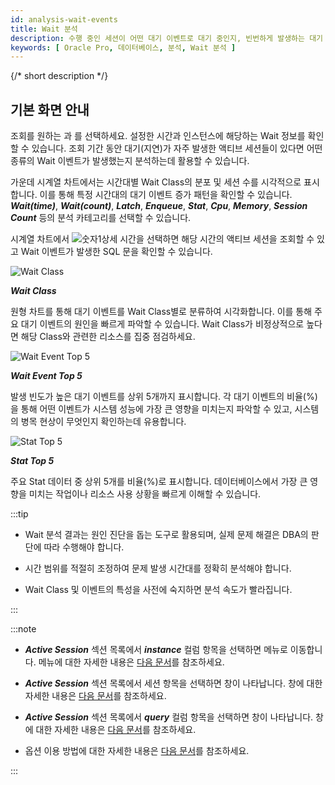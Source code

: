 ```yaml
---
id: analysis-wait-events
title: Wait 분석
description: 수행 중인 세션이 어떤 대기 이벤트로 대기 중인지, 빈번하게 발생하는 대기 이벤트들은 무엇인지 확인할 수 있습니다.
keywords: [ Oracle Pro, 데이터베이스, 분석, Wait 분석 ]
---
```


{/* short description */}

<ShortDesc />

## 기본 화면 안내

조회를 원하는 <Cmdname sid="time" className="uitext" />과 <Cmdname sid="instance" className="uitext" />를 선택하세요. 설정한 시간과 인스턴스에 해당하는 Wait 정보를 확인할 수 있습니다. 조회 기간 동안 대기(지연)가 자주 발생한 액티브 세션들이 있다면 어떤 종류의 Wait 이벤트가 발생했는지 분석하는데 활용할 수 있습니다.

<ImgLang img='db-analysis-wait-oracle.png' desc='Wait 분석' />

가운데 시계열 차트에서는 시간대별 Wait Class의 분포 및 세션 수를 시각적으로 표시합니다. 이를 통해 특정 시간대의 대기 이벤트 증가 패턴을 확인할 수 있습니다. ***Wait(time)***, ***Wait(count)***, ***Latch***, ***Enqueue***, ***Stat***, ***Cpu***, ***Memory***, ***Session Count*** 등의 분석 카테고리를 선택할 수 있습니다.

시계열 차트에서 ![숫자1](/img/number-01.png)상세 시간을 선택하면 해당 시간의 액티브 세션을 조회할 수 있고 Wait 이벤트가 발생한 SQL 문을 확인할 수 있습니다.

<Columns>
<Column className="text--left width--50">

![Wait Class](/img/db-analysis-wait-class-oracle.png)

</Column>

<Column className="text--left">

***Wait Class***

원형 차트를 통해 대기 이벤트를 Wait Class별로 분류하여 시각화합니다. 이를 통해 주요 대기 이벤트의 원인을 빠르게 파악할 수 있습니다. Wait Class가 비정상적으로 높다면 해당 Class와 관련한 리소스를 집중 점검하세요.

</Column>
</Columns>

<Columns>
<Column className="text--left width--50">

![Wait Event Top 5](/img/db-analysis-wait-top5-oracle.png)

</Column>

<Column className="text--left">

***Wait Event Top 5***

발생 빈도가 높은 대기 이벤트를 상위 5개까지 표시합니다. 각 대기 이벤트의 비율(%)을 통해 어떤 이벤트가 시스템 성능에 가장 큰 영향을 미치는지 파악할 수 있고, 시스템의 병목 현상이 무엇인지 확인하는데 유용합니다.

</Column>
</Columns>

<Columns>
<Column className="text--left width--50">

![Stat Top 5](/img/db-analysis-wait-stat-top5-oracle.png)

</Column>

<Column className="text--left">

***Stat Top 5***

주요 Stat 데이터 중 상위 5개를 비율(%)로 표시합니다. 데이터베이스에서 가장 큰 영향을 미치는 작업이나 리소스 사용 상황을 빠르게 이해할 수 있습니다.

</Column>
</Columns>

:::tip

* Wait 분석 결과는 원인 진단을 돕는 도구로 활용되며, 실제 문제 해결은 DBA의 판단에 따라 수행해야 합니다.

* 시간 범위를 적절히 조정하여 문제 발생 시간대를 정확히 분석해야 합니다.

* Wait Class 및 이벤트의 특성을 사전에 숙지하면 분석 속도가 빨라집니다.

:::

:::note

* ***Active Session*** 섹션 목록에서 ***instance*** 컬럼 항목을 선택하면 <Cmdname sid="side_dbMonitoring" className="uitext" /> 메뉴로 이동합니다. <Cmdname sid="side_dbMonitoring" className="uitext" /> 메뉴에 대한 자세한 내용은 [다음 문서](instance-monitoring)를 참조하세요.

* ***Active Session*** 섹션 목록에서 세션 항목을 선택하면 <Cmdname sid="session_detail" className="uitext" /> 창이 나타납니다. <Cmdname sid="session_detail" className="uitext" /> 창에 대한 자세한 내용은 [다음 문서](multi-instance-monitoring#session-details)를 참조하세요.

* ***Active Session*** 섹션 목록에서 ***query*** 컬럼 항목을 선택하면 <Cmdname sid="TTL06224" className="uitext" /> 창이 나타납니다. <Cmdname sid="TTL06224" className="uitext" /> 창에 대한 자세한 내용은 [다음 문서](multi-instance-monitoring#query-details)를 참조하세요.

* <Cmdname sid="time" className="uitext" /> 옵션 이용 방법에 대한 자세한 내용은 [다음 문서](usage-ui#timeselector)를 참조하세요.

:::




<Dbtabledatafiltering level={2} />


<Dbv2dataeditcolumn level={2} />